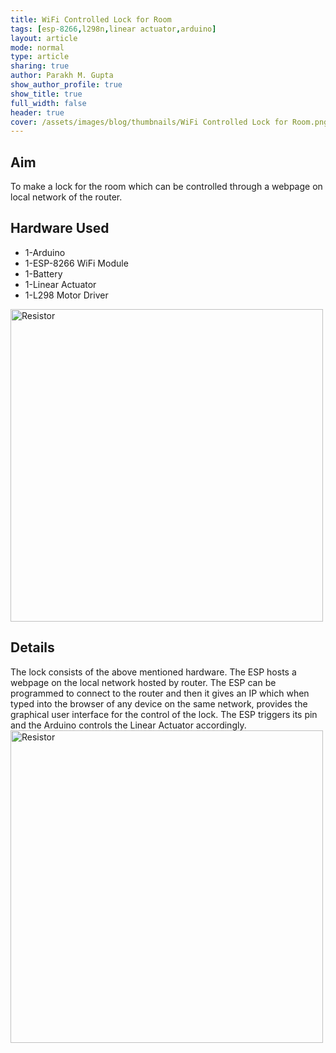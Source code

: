 ```yaml
---
title: WiFi Controlled Lock for Room
tags: [esp-8266,l298n,linear actuator,arduino]
layout: article
mode: normal
type: article
sharing: true
author: Parakh M. Gupta
show_author_profile: true
show_title: true
full_width: false
header: true
cover: /assets/images/blog/thumbnails/WiFi Controlled Lock for Room.png
---
```


## Aim
To make a lock for the room which can be controlled through a webpage on local network of the router.


## Hardware Used 
- 1-Arduino
- 1-ESP-8266 WiFi Module
- 1-Battery
- 1-Linear Actuator
- 1-L298 Motor Driver
<Image src="/assets/images/blog/thumbnails/WiFi Controlled Lock for Room.png" alt="Resistor" width='500' height='500'>

## Details
The lock consists of the above mentioned hardware. The ESP hosts a webpage on the local network hosted by router. The ESP can be programmed to connect to the router and then it gives an IP which when typed into the browser of any device on the same network, provides the graphical user interface for the control of the lock. The ESP triggers its pin and the Arduino controls the Linear Actuator accordingly.
<Image src="/assets/images/blog/Wifi-controlled-lock/1.png" alt="Resistor" width='500' height='500'>

<EmbedItem url='https://www.youtube.com/embed/1R6iNJImTr0' />
